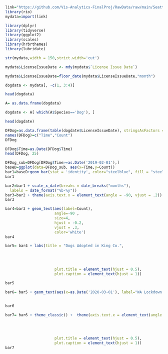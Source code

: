 ```{r}
link="https://github.com/Vis-Analytics-FinalProj/RawData/raw/main/Seattle_Pet_Licenses%20CLEANED.xlsx"
library(rio)
mydata=import(link)
```

```{r}
library(dplyr)
library(tidyverse)
library(ggplot2)
library(scales)
library(hrbrthemes)
library(lubridate)
```


```{r}
str(mydata,width = 150,strict.width='cut')
```

```{r}
mydata$LicenseIssueDate <- mdy(mydata$`License Issue Date`)
```



```{r}

mydata$LicenseIssueDate=floor_date(mydata$LicenseIssueDate,"month")
```

```{r}
dogdata <- mydata[, -c(1, 3:4)] 
```

```{r}
head(dogdata)
```

```{r}
A= as.data.frame(dogdata)
```

```{r}
dogdate <- A[ which(A$Species=='Dog'), ]
```

```{r}
head(dogdate)
```

```{r}
DFDog=as.data.frame(table(dogdate$LicenseIssueDate), stringsAsFactors =FALSE)
names(DFDog)=c("Time","Count")
DFDog
```

```{r}
DFDog$Time=as.Date(DFDog$Time)
head(DFDog, 25)
```




```{r}
DFDog_sub=DFDog[DFDog$Time>=as.Date('2019-02-01'),]
baseD=ggplot(data=DFDog_sub, aes(x=Time,y=Count))
bar1=baseD+geom_bar(stat = 'identity', color="steelblue", fill = "steelblue" )
bar1
```

```{r}
bar2=bar1 + scale_x_date(breaks = date_breaks("months"),
  labels = date_format("%b-%y"))  
bar3=bar2 + theme(axis.text.x = element_text(angle = -90, vjust = .2)) 
bar3
```

```{r}
bar4=bar3 + geom_text(aes(label=Count),
                      angle=-90 ,
                      size=4,
                      hjust = -0.2,
                      vjust = .3,
                      color='white')
bar4
```

```{r}
bar5= bar4 + labs(title = "Dogs Adopted in King Co.",
                                                                           subtitle= "From Jan 2019 - Jan 2021",
                                                                           x="Time", 
                                                                           y="Count",
                                                                           caption = "Source: King County") + theme(plot.subtitle = element_text(hjust = 0.5), 
                      plot.title = element_text(hjust = 0.5),
                      plot.caption = element_text(hjust = 1))
  
bar5
```

```{r}
bar6= bar5 + geom_text(aes(x=as.Date('2020-03-01'), label="WA Lockdown 3/23/'20", y=1000), color="orange", angle=-90, size=3, vjust=.2 ) 

                
bar6
```
```{r}
bar7= bar6 + theme_classic() +  theme(axis.text.x = element_text(angle = -90, vjust = .2)) +labs(title = "Dogs Adopted in King Co.",
                                                                           subtitle= "From Jan 2019 - Jan 2021",
                                                                           x="Time", 
                                                                           y="Count",
                                                                           caption = "Source: King County") + theme(plot.subtitle = element_text(hjust = 0.5), 
                      plot.title = element_text(hjust = 0.5),
                      plot.caption = element_text(hjust = 1))
bar7
```












